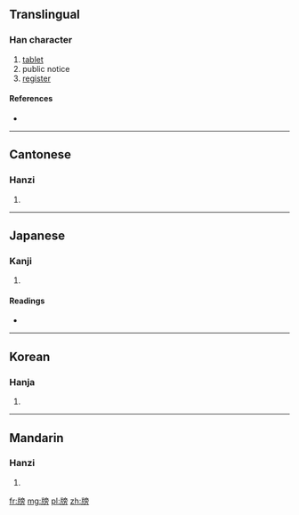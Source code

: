 ==Translingual==

===Han character===
{{Han char|rn=91|rad=片|as=10|sn=14|four=2002<sub>7</sub>|canj=中中卜月尸 (LLYBS), 中弓卜月尸 (LNYBS)}}

# [[tablet]]
# public notice
# [[register]]

====References====
* {{Han ref|kx=0694.060|dkj=19876|dj=1107.150|hdz=32019.120|uh=7253|ud=29267|bh=E2C6|bd=58054}}

----

==Cantonese==

===Hanzi===
{{yue-hanzi|jyut=|y=bong2}}

# {{defn|Cantonese|sort=片10}}

----

==Japanese==

===Kanji===
{{ja-kanji|grade=|rs=片10}}

# {{defn|Japanese|sort=片10}}

====Readings====
* {{ja-readings|on=[[ぼう]] (bō), [[ほう]] (hō)|kun=[[ふだ]] (fuda)}}

----

==Korean==

===Hanja===
{{ko-hanja|hangeul=방|eumhun=|rv=bang|mr=pang|y=pang}}

# {{defn|Korean|sort=片10}}

----

==Mandarin==

===Hanzi===
{{cmn-hanzi|pin=[[bǎng]] ([[bang3]])|wg=pang<sup>3</sup>}}

# {{defn|Mandarin|sort=片10}}

[[fr:牓]]
[[mg:牓]]
[[pl:牓]]
[[zh:牓]]